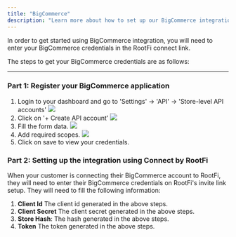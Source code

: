 ```yaml
---
title: "BigCommerce"
description: "Learn more about how to set up our BigCommerce integration."
---
```


In order to get started using BigCommerce integration, you will need to enter your BigCommerce credentials in the RootFi connect link.

The steps to get your BigCommerce credentials are as follows:

---

### Part 1: Register your BigCommerce application

1. Login to your dashboard and go to 'Settings' -> 'API' -> 'Store-level API accounts'
   ![](/images/bigcommerce/settings.png)
2. Click on '+ Create API account'
   ![](/images/bigcommerce/create_api_account.png)
3. Fill the form data.
   ![](/images/bigcommerce/form_data.png)
4. Add required scopes.
   ![](/images/bigcommerce/scopes.png)
5. Click on save to view your credentials.

### Part 2: Setting up the integration using Connect by RootFi

When your customer is connecting their BigCommerce account to RootFi, they will need to enter their BigCommerce credentials on RootFi's invite link setup.
They will need to fill the following information:

1.  **Client Id** The client id generated in the above steps.
2.  **Client Secret** The client secret generated in the above steps.
3.  **Store Hash**: The hash generated in the above steps.
4.  **Token** The token generated in the above steps.
